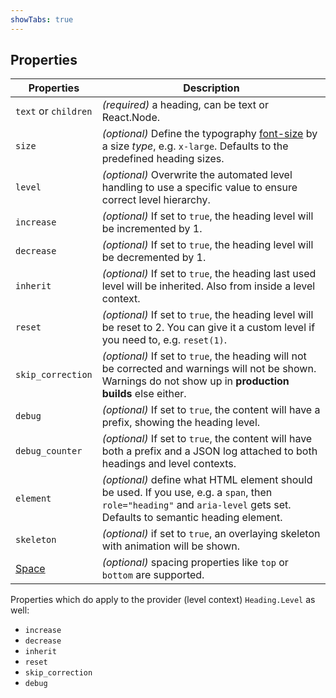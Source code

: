 ```yaml
---
showTabs: true
---
```


## Properties

| Properties                              | Description                                                                                                                                                             |
| --------------------------------------- | ----------------------------------------------------------------------------------------------------------------------------------------------------------------------- |
| `text` or `children`                    | _(required)_ a heading, can be text or React.Node.                                                                                                                      |
| `size`                                  | _(optional)_ Define the typography [font-size](/uilib/typography/font-size) by a size _type_, e.g. `x-large`. Defaults to the predefined heading sizes.                 |
| `level`                                 | _(optional)_ Overwrite the automated level handling to use a specific value to ensure correct level hierarchy.                                                          |
| `increase`                              | _(optional)_ If set to `true`, the heading level will be incremented by 1.                                                                                              |
| `decrease`                              | _(optional)_ If set to `true`, the heading level will be decremented by 1.                                                                                              |
| `inherit`                               | _(optional)_ If set to `true`, the heading last used level will be inherited. Also from inside a level context.                                                         |
| `reset`                                 | _(optional)_ If set to `true`, the heading level will be reset to 2. You can give it a custom level if you need to, e.g. `reset(1)`.                                    |
| `skip_correction`                       | _(optional)_ If set to `true`, the heading will not be corrected and warnings will not be shown. Warnings do not show up in **production builds** else either.          |
| `debug`                                 | _(optional)_ If set to `true`, the content will have a prefix, showing the heading level.                                                                               |
| `debug_counter`                         | _(optional)_ If set to `true`, the content will have both a prefix and a JSON log attached to both headings and level contexts.                                         |
| `element`                               | _(optional)_ define what HTML element should be used. If you use, e.g. a `span`, then `role="heading"` and `aria-level` gets set. Defaults to semantic heading element. |
| `skeleton`                              | _(optional)_ if set to `true`, an overlaying skeleton with animation will be shown.                                                                                     |
| [Space](/uilib/layout/space/properties) | _(optional)_ spacing properties like `top` or `bottom` are supported.                                                                                                   |

Properties which do apply to the provider (level context) `Heading.Level` as well:

- `increase`
- `decrease`
- `inherit`
- `reset`
- `skip_correction`
- `debug`
